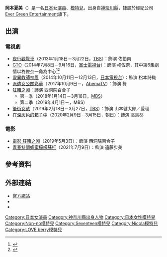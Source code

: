 {{BLPsources|time=2021-10-10T08:10:10+00:00}}
{{noteTA
|G1=JP Show
}}
{{藝人
|姓名 = 岡本夏美
|類型 = 女演員
|圖片 = 
|圖片尺寸 = 
|圖片簡介 = 
|外文名 = 岡本 夏美（おかもと なつみ）
|外文 = ja
|羅馬拼音 = Okamoto Natsumi
|暱稱 = 
|其他藝名 = 
|國籍 = {{JPN}}
|出生日期 = {{Birth date and age|1998|7|1}}
|出生地點 = {{JPN}}[[神奈川縣|神奈川縣]]
|逝世日期 = 
|逝世地點 = 
|職業 = [[演員|演員]]、[[模特兒|模特兒]]
|語言 = 
|配偶 = 
|兒女 = 
|父母 = 
|代表作 = 
|活躍年代 = 2011年至今
|經紀公司 = [[Ever_Green_Entertainment|Ever Green Entertainment]]
|網站 = http://www.natsumifc.com/
|相關團體 = 
|獎項 = 
|IMDb = 5626208
|電影 = 
|電視節目 = 
|舞台劇 = 
|書籍 = 
}}
'''岡本夏美'''（{{bd|1998年|7月1日|||catIdx=Okamoto Natsumi}}）是一名[[日本|日本]]女[[演員|演員]]、[[模特兒|模特兒]]，出身自[[神奈川縣|神奈川縣]]，隸屬於經紀公司[[Ever_Green_Entertainment|Ever Green Entertainment]]旗下。

== 出演 ==
=== 電視劇 ===
* [[夜行觀覽車|夜行觀覽車]]（2013年1月18日－3月22日，[[TBS電視台|TBS]]）：飾演 佐伯南
* [[GTO_(2012年电视剧)|GTO]]（2014年7月8日－9月16日，[[富士電視台|富士電視台]]）：飾演 柊佐奈，其中第6集劇情以柊佐奈一角為中心<ref>{{cite web |url=http://mdpr.jp/news/detail/1404722 |language=ja |script-title=ja:GTO出演で「可愛い」と話題　モデル岡本夏美に大歓声 |publisher=[[modelpress|modelpress]] |date=2014-08-16 |accessdate=2014-08-17 |archive-date=2014-08-19 |archive-url=https://web.archive.org/web/20140819125619/http://mdpr.jp/news/detail/1404722 |dead-url=no }}</ref><ref>{{cite web |url=http://www.sanspo.com/geino/news/20140810/oth14081005020007-n1.html |language=ja |script-title=ja:岡本夏美、「ＧＴＯ」でギター弾き語り「見ていただけたら」 |publisher=sanspo.com |date=2014-08-10 |accessdate=2014-08-17 |archive-date=2014-08-15 |archive-url=https://web.archive.org/web/20140815040053/http://www.sanspo.com/geino/news/20140810/oth14081005020007-n1.html |dead-url=no }}</ref>
* [[靈異教師神眉#電視連續劇|靈異教師神眉]]（2014年10月11日－12月13日，[[日本電視台|日本電視台]]）：飾演 松本詩織
*[[派遣女公關彩華|派遣女公關彩華]]（2017年10月9日－，[[AbemaTV|AbemaTV]]）：飾演 舞
*[[狂賭之淵|狂賭之淵]]：飾演 西洞院百合子
**第一季（2018年1月14日－3月18日，[[每日放送|MBS]]）
**第二季（2019年4月1日－，MBS）
*[[後街女孩|後街女孩]]（2019年2月18日－3月27日，[[TBS電視台|TBS]]）：飾演 山本健太郎／愛理
*[[在深灰色的箱子中|在深灰色的箱子中]]（2020年2月9日－3月15日，朝日）：飾演 高鳥葵

=== 電影 ===
* [[狂賭之淵|電影 狂賭之淵]]（2019年5月3日）：飾演 西洞院百合子
* [[青春特調蜂蜜檸檬蘇打|青春特調蜂蜜檸檬蘇打]]（2021年7月9日）：飾演 遠藤步美

== 參考資料 ==
{{Reflist}}

== 外部連結 ==
* [http://www.natsumifc.com/ 官方網站] {{Wayback|url=http://www.natsumifc.com/ |date=20140819091332 }}{{ja icon}}
* {{Twitter|723natsumi_okmt}}{{ja icon}}
* {{instagram|okamoto_natsumi}}{{ja icon}}


{{DEFAULTSORT:Okamoto Natsumi}}
[[Category:日本女演員|Category:日本女演員]]
[[Category:神奈川縣出身人物|Category:神奈川縣出身人物]]
[[Category:日本女性模特兒|Category:日本女性模特兒]]
[[Category:Non-no模特兒|Category:Non-no模特兒]]
[[Category:Seventeen模特兒|Category:Seventeen模特兒]]
[[Category:Nicola模特兒|Category:Nicola模特兒]]
[[Category:LOVE_berry模特兒|Category:LOVE berry模特兒]]